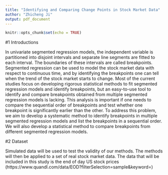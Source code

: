 ```yaml
---
title: "Identifying and Comparing Change Points in Stock Market Data"
author: "Zhicheng Ji"
output: pdf_document
---
```


```r
knitr::opts_chunk$set(echo = TRUE)
```

#1 Introductions

In univariate segmented regression models, the independent variable is partitioned into disjoint intervals and separate line segments are fitted to each interval. The boundaries of these intervals are called breakpoints. Segmented regression can be used to model the stock market data with respect to continuous time, and by identifying the breakpoints one can tell when the trend of the stock market starts to change. Most of the current studies focus on developing rigorous statistical methods to fit segmented regression models and identify breakpoints, but an easy-to-use tool to identify and compare breakpoints obtained from multiple segmented regression models is lacking. This analysis is important if one needs to compare the sequential order of breakpoints and test whether one breakpoint is significantly earlier than the other. To address this problem, we aim to develop a systematic method to identify breakpoints in multiple segmented regression models and list the breakpoints in a sequential order. We will also develop a statistical method to compare breakpoints from different segmented regression models.


#2 Dataset

Simulated data will be used to test the validity of our methods. The methods will then be applied to a set of real stock market data. The data that will be included in this study is the end of day US stock prices (https://www.quandl.com/data/EOD?filterSelection=sample&keyword=)


